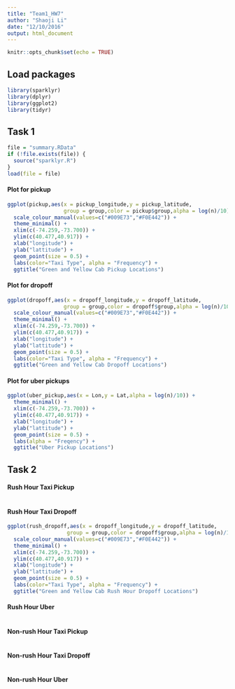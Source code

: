 ```yaml
---
title: "Team1_HW7"
author: "Shaoji Li"
date: "12/10/2016"
output: html_document
---
```


```r
knitr::opts_chunk$set(echo = TRUE)
```

## Load packages

```r
library(sparklyr)
library(dplyr)
library(ggplot2)
library(tidyr)
```

## Task 1

<Write-up>

```r
file = "summary.RData"
if (!file.exists(file)) {
  source("sparklyr.R")
}
load(file = file)
```

#### Plot for pickup

```r
ggplot(pickup,aes(x = pickup_longitude,y = pickup_latitude,
                  group = group,color = pickup$group,alpha = log(n)/10)) +
  scale_colour_manual(values=c("#009E73","#F0E442")) +
  theme_minimal() +
  xlim(c(-74.259,-73.700)) +
  ylim(c(40.477,40.917)) +
  xlab("longitude") +
  ylab("lattitude") +
  geom_point(size = 0.5) +
  labs(color="Taxi Type", alpha = "Frequency") +
  ggtitle("Green and Yellow Cab Pickup Locations")
```

#### Plot for dropoff

```r
ggplot(dropoff,aes(x = dropoff_longitude,y = dropoff_latitude,
                  group = group,color = dropoff$group,alpha = log(n)/10)) +
  scale_colour_manual(values=c("#009E73","#F0E442")) +
  theme_minimal() +
  xlim(c(-74.259,-73.700)) +
  ylim(c(40.477,40.917)) +
  xlab("longitude") +
  ylab("lattitude") +
  geom_point(size = 0.5) +
  labs(color="Taxi Type", alpha = "Frequency") +
  ggtitle("Green and Yellow Cab Dropoff Locations")
```

#### Plot for uber pickups

```r
ggplot(uber_pickup,aes(x = Lon,y = Lat,alpha = log(n)/10)) +
  theme_minimal() +
  xlim(c(-74.259,-73.700)) +
  ylim(c(40.477,40.917)) +
  xlab("longitude") +
  ylab("lattitude") +
  geom_point(size = 0.5) +
  labs(alpha = "Freqency") +
  ggtitle("Uber Pickup Locations")
```

## Task 2

#### Rush Hour Taxi Pickup

```r

```


#### Rush Hour Taxi Dropoff

```r
ggplot(rush_dropoff,aes(x = dropoff_longitude,y = dropoff_latitude,
                   group = group,color = dropoff$group,alpha = log(n)/10)) +
  scale_colour_manual(values=c("#009E73","#F0E442")) +
  theme_minimal() +
  xlim(c(-74.259,-73.700)) +
  ylim(c(40.477,40.917)) +
  xlab("longitude") +
  ylab("lattitude") +
  geom_point(size = 0.5) +
  labs(color="Taxi Type", alpha = "Frequency") +
  ggtitle("Green and Yellow Cab Rush Hour Dropoff Locations")
```

#### Rush Hour Uber

```r

```


#### Non-rush Hour Taxi Pickup

```r

```

#### Non-rush Hour Taxi Dropoff

```r

```

#### Non-rush Hour Uber

```r

```




